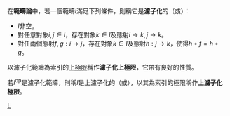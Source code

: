 在'''範疇論'''中，若一個範疇<math>I</math>滿足下列條件，則稱它是'''濾子化'''的（{{lang|en|filtrant}}或{{lang|en|filtered}}）：

* <math>I</math>非空。
* 對任意對象<math>i,j \in I</math>，存在對象<math>k \in I</math>及態射<math>i \rightarrow k, j \rightarrow k</math>。
* 對任兩個態射<math>f, g: i \rightarrow j</math>，存在對象<math>k \in I</math>及態射<math>h: j \rightarrow k</math>，使得<math>h \circ f = h \circ g</math>。

以濾子化範疇為索引的[[極限_(範疇論)|上極限]]稱作'''濾子化上極限'''，它帶有良好的性質。

若<math>I^\mathrm{op}</math>是濾子化範疇，則稱<math>I</math>是上濾子化的（{{lang|en|cofiltrant}}或{{lang|en|cofiltered}}），以其為索引的極限稱作'''上濾子化極限'''。

[[Category:_範疇論|L]]